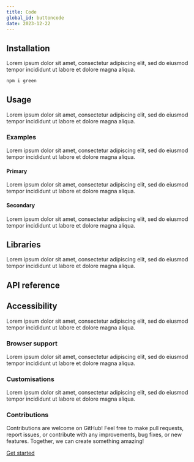 ```yaml
---
title: Code
global_id: buttoncode
date: 2023-12-22
---
```


## Installation
Lorem ipsum dolor sit amet, consectetur adipiscing elit, sed do eiusmod tempor incididunt ut labore et dolore magna aliqua. 

```sh
npm i green
```


## Usage
Lorem ipsum dolor sit amet, consectetur adipiscing elit, sed do eiusmod tempor incididunt ut labore et dolore magna aliqua. 

<FigmaSVG node="1630-1648" />

### Examples
Lorem ipsum dolor sit amet, consectetur adipiscing elit, sed do eiusmod tempor incididunt ut labore et dolore magna aliqua.

#### Primary
Lorem ipsum dolor sit amet, consectetur adipiscing elit, sed do eiusmod tempor incididunt ut labore et dolore magna aliqua.

#### Secondary
Lorem ipsum dolor sit amet, consectetur adipiscing elit, sed do eiusmod tempor incididunt ut labore et dolore magna aliqua.

## Libraries
Lorem ipsum dolor sit amet, consectetur adipiscing elit, sed do eiusmod tempor incididunt ut labore et dolore magna aliqua.

## API reference
<Refs />

## Accessibility
Lorem ipsum dolor sit amet, consectetur adipiscing elit, sed do eiusmod tempor incididunt ut labore et dolore magna aliqua.

### Browser support
Lorem ipsum dolor sit amet, consectetur adipiscing elit, sed do eiusmod tempor incididunt ut labore et dolore magna aliqua.

### Customisations
Lorem ipsum dolor sit amet, consectetur adipiscing elit, sed do eiusmod tempor incididunt ut labore et dolore magna aliqua.

### Contributions
Contributions are welcome on GitHub! Feel free to make pull requests, report issues, or contribute with any improvements, bug fixes, or new features. Together, we can create something amazing!

<a href="https://github.com/sebgroup/green/issues/new/choose">Get started</a>

